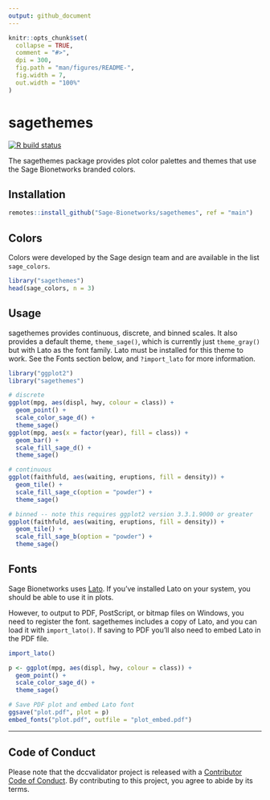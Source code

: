 ```yaml
---
output: github_document
---
```


<!-- README.md is generated from README.Rmd. Please edit that file -->

```r
knitr::opts_chunk$set(
  collapse = TRUE,
  comment = "#>",
  dpi = 300,
  fig.path = "man/figures/README-",
  fig.width = 7,
  out.width = "100%"
)
```

# sagethemes

<!-- badges: start -->
[![R build status](https://github.com/Sage-Bionetworks/sagethemes/workflows/R-CMD-check/badge.svg)](https://github.com/Sage-Bionetworks/sagethemes/actions)
<!-- badges: end -->

The sagethemes package provides plot color palettes and themes that use the Sage
Bionetworks branded colors.

## Installation

```r
remotes::install_github("Sage-Bionetworks/sagethemes", ref = "main")
```

## Colors

Colors were developed by the Sage design team and are available in the list
`sage_colors`.

```r
library("sagethemes")
head(sage_colors, n = 3)
```

## Usage

sagethemes provides continuous, discrete, and binned scales. It also provides a
default theme, `theme_sage()`, which is currently just `theme_gray()` but with
Lato as the font family. Lato must be installed for this theme to work. See the
Fonts section below, and `?import_lato` for more information.

```r
library("ggplot2")
library("sagethemes")

# discrete
ggplot(mpg, aes(displ, hwy, colour = class)) +
  geom_point() +
  scale_color_sage_d() +
  theme_sage()
ggplot(mpg, aes(x = factor(year), fill = class)) +
  geom_bar() +
  scale_fill_sage_d() +
  theme_sage()
```

```r
# continuous
ggplot(faithfuld, aes(waiting, eruptions, fill = density)) +
  geom_tile() +
  scale_fill_sage_c(option = "powder") +
  theme_sage()
```

```r
# binned -- note this requires ggplot2 version 3.3.1.9000 or greater
ggplot(faithfuld, aes(waiting, eruptions, fill = density)) +
  geom_tile() +
  scale_fill_sage_b(option = "powder") +
  theme_sage()
```

## Fonts

Sage Bionetworks uses [Lato](http://www.latofonts.com/lato-free-fonts/). If
you've installed Lato on your system, you should be able to use it in plots.

However, to output to PDF, PostScript, or bitmap files on Windows, you need to
register the font. sagethemes includes a copy of Lato, and you can load it with
`import_lato()`. If saving to PDF you'll also need to embed Lato in the PDF
file.

```r
import_lato()

p <- ggplot(mpg, aes(displ, hwy, colour = class)) +
  geom_point() +
  scale_color_sage_d() +
  theme_sage()

# Save PDF plot and embed Lato font
ggsave("plot.pdf", plot = p)
embed_fonts("plot.pdf", outfile = "plot_embed.pdf")
```

---

## Code of Conduct

Please note that the dccvalidator project is released with a [Contributor Code
of Conduct](.github/CODE_OF_CONDUCT.md). By contributing to this project, you
agree to abide by its terms.
